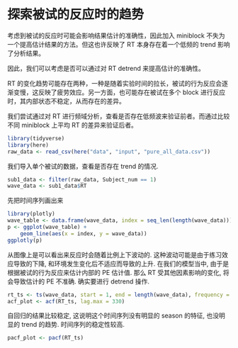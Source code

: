 # 探索被试的反应时的趋势

考虑到被试的反应时可能会影响结果估计的准确性，因此加入 miniblock 不失为一个提高估计结果的方法。但这也许反映了 RT 本身存在着一个低频的 trend 影响了分析结果。

因此，我们可以考虑是否可以通过对 RT detrend 来提高估计的准确性。

RT 的变化趋势可能存在两种，一种是随着实验时间的拉长，被试的行为反应会逐渐变慢，这反映了疲劳效应。另一方面，也可能存在被试在多个 block 进行反应时，其内部状态不稳定，从而存在的差异。

我们尝试通过对 RT 进行频域分析，查看是否存在低频波来验证前者。而通过比较不同 miniblock 上平均 RT 的差异来验证后者。

```r
library(tidyverse)
library(here)
raw_data <- read_csv(here("data", "input", "pure_all_data.csv"))
```

我们导入单个被试的数据，查看是否存在 trend 的情况.

```r
sub1_data <- filter(raw_data, Subject_num == 1)
wave_data <- sub1_data$RT
```

先把时间序列画出来
```r
library(plotly)
wave_table <- data.frame(wave_data, index = seq_len(length(wave_data)))
p <- ggplot(wave_table) +
    geom_line(aes(x = index, y = wave_data))
ggplotly(p)
```

从图像上是可以看出来反应时会随着比例上下波动的. 这种波动可能是由于练习效应导致的下降, 和环境发生变化后不适应而导致的上升. 在我们的模型当中, 由于是根据被试的行为反应来估计内部的 PE 估计值. 那么 RT 受其他因素影响的变化, 将会导致估计的 PE 不准确. 确实要进行 detrend 操作.

```r
rt_ts <- ts(wave_data, start = 1, end = length(wave_data), frequency = 1)
acf_plot <- acf(RT_ts, lag.max = 330)
```

自回归的结果比较稳定, 这说明这个时间序列没有明显的 season 的特征, 也没明显的 trend 的趋势. 时间序列的稳定性较高.

```r
pacf_plot <- pacf(RT_ts)
```
